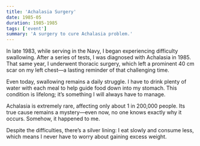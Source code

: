 ```yaml
---
title: 'Achalasia Surgery'
date: 1985-05
duration: 1985-1985
tags: ['event']
summary: 'A surgery to cure Achalasia problem.'
---
```


In late 1983, while serving in the Navy, I began experiencing difficulty swallowing. After a series of tests, I was diagnosed with Achalasia in 1985. That same year, I underwent thoracic surgery, which left a prominent 40 cm scar on my left chest—a lasting reminder of that challenging time.

Even today, swallowing remains a daily struggle. I have to drink plenty of water with each meal to help guide food down into my stomach. This condition is lifelong; it’s something I will always have to manage.

Achalasia is extremely rare, affecting only about 1 in 200,000 people. Its true cause remains a mystery—even now, no one knows exactly why it occurs. Somehow, it happened to me.

Despite the difficulties, there’s a silver lining: I eat slowly and consume less, which means I never have to worry about gaining excess weight.



